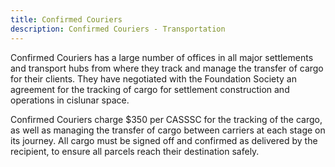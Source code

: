 ```yaml
---
title: Confirmed Couriers
description: Confirmed Couriers - Transportation
---
```


Confirmed Couriers has a large number of offices in all major settlements and transport hubs from where they track and manage the transfer of cargo for their clients. They have negotiated with the Foundation Society an agreement for the tracking of cargo for settlement construction and operations in cislunar space.

Confirmed Couriers charge $350 per CASSSC for the tracking of the cargo, as well as managing the transfer of cargo between carriers at each stage on its journey. All cargo must be signed off and confirmed as delivered by the recipient, to ensure all parcels reach their destination safely.

